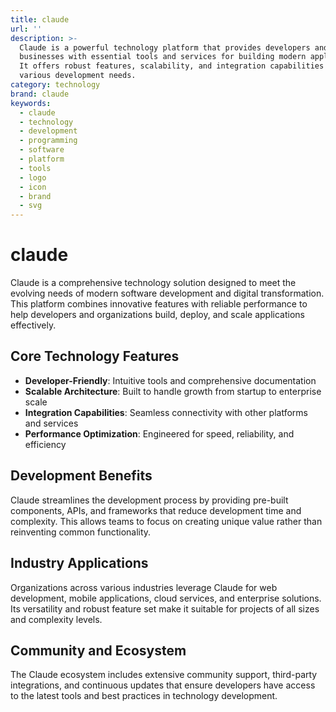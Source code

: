 ```yaml
---
title: claude
url: ''
description: >-
  Claude is a powerful technology platform that provides developers and
  businesses with essential tools and services for building modern applications.
  It offers robust features, scalability, and integration capabilities for
  various development needs.
category: technology
brand: claude
keywords:
  - claude
  - technology
  - development
  - programming
  - software
  - platform
  - tools
  - logo
  - icon
  - brand
  - svg
---
```


# claude

Claude is a comprehensive technology solution designed to meet the evolving needs of modern software development and digital transformation. This platform combines innovative features with reliable performance to help developers and organizations build, deploy, and scale applications effectively.

## Core Technology Features

- **Developer-Friendly**: Intuitive tools and comprehensive documentation
- **Scalable Architecture**: Built to handle growth from startup to enterprise scale
- **Integration Capabilities**: Seamless connectivity with other platforms and services
- **Performance Optimization**: Engineered for speed, reliability, and efficiency

## Development Benefits

Claude streamlines the development process by providing pre-built components, APIs, and frameworks that reduce development time and complexity. This allows teams to focus on creating unique value rather than reinventing common functionality.

## Industry Applications

Organizations across various industries leverage Claude for web development, mobile applications, cloud services, and enterprise solutions. Its versatility and robust feature set make it suitable for projects of all sizes and complexity levels.

## Community and Ecosystem

The Claude ecosystem includes extensive community support, third-party integrations, and continuous updates that ensure developers have access to the latest tools and best practices in technology development.
